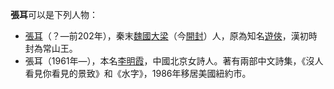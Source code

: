 '''張耳'''可以是下列人物：

* [[張耳|張耳]]（？—前202年），秦末[[魏國|魏國]][[大梁|大梁]]（今[[開封|開封]]）人，原為知名[[遊俠|遊俠]]，漢初時封為常山王。
* 張耳（1961年—），本名[[李明霞|李明霞]]，中國北京女詩人。著有兩部中文詩集，《沒人看見你看見的景致》和《水字》，1986年移居美國紐約市。

{{disambig|Cat=二字張姓人名消歧義|E}}